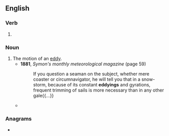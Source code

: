 ==English==

===Verb===
{{head|en|verb form}}

# {{present participle of|en|eddy|nocat=1}}

===Noun===
{{en-noun}}

# The motion of an [[eddy]].
#* '''1881''', ''Symon's monthly meteorological magazine'' (page 59)
#*: If you question a seaman on the subject, whether mere coaster or circumnavigator, he will tell you that in a snow-storm, because of its constant '''eddyings''' and gyrations, frequent trimming of sails is more necessary than in any other gale{{...}}
#* {{quote-text|en|year=1934|author={{w|George Orwell}}|title={{w|Burmese Days}}|chapter=22|url=http://www.gutenberg.net.au/ebooks02/0200051h.html|passage=At last, more from the natural '''eddying''' of the crowd than by his own effort, he found himself flung out into the open.}}

===Anagrams===
* {{anagrams|en|a=ddeginy|yedding}}